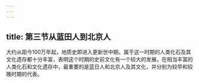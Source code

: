 ```yaml
---
---
---
```

title: 第三节从蓝田人到北京人
---



大约从距今100万年起，地质史即进入更新世中期。属于这一时期的人类化石及其文化遗存都十分丰富，表明这个时期的史前文化有一个较大的发展。在相当丰富的人类化石和文化遗存中，最重要的是蓝日人和北京人及其文化，并分别为较早和较晚时期的代表。